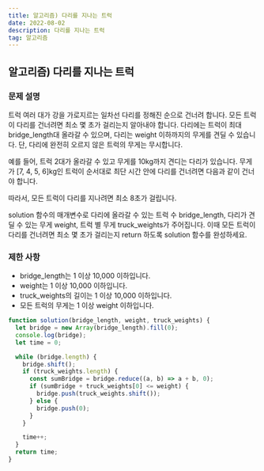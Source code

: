 ```yaml
---
title: 알고리즘) 다리를 지나는 트럭
date: 2022-08-02
description: 다리를 지나는 트럭
tag: 알고리즘
---
```


## 알고리즘) 다리를 지나는 트럭

### 문제 설명

트럭 여러 대가 강을 가로지르는 일차선 다리를 정해진 순으로 건너려 합니다. 모든 트럭이 다리를 건너려면 최소 몇 초가 걸리는지 알아내야 합니다.
다리에는 트럭이 최대 bridge_length대 올라갈 수 있으며, 다리는 weight 이하까지의 무게를 견딜 수 있습니다.
단, 다리에 완전히 오르지 않은 트럭의 무게는 무시합니다.

예를 들어, 트럭 2대가 올라갈 수 있고 무게를 10kg까지 견디는 다리가 있습니다.
무게가 [7, 4, 5, 6]kg인 트럭이 순서대로 최단 시간 안에 다리를 건너려면 다음과 같이 건너야 합니다.

따라서, 모든 트럭이 다리를 지나려면 최소 8초가 걸립니다.

solution 함수의 매개변수로 다리에 올라갈 수 있는 트럭 수 bridge_length,
다리가 견딜 수 있는 무게 weight, 트럭 별 무게 truck_weights가 주어집니다.
이때 모든 트럭이 다리를 건너려면 최소 몇 초가 걸리는지 return 하도록 solution 함수를 완성하세요.

### 제한 사항

- bridge_length는 1 이상 10,000 이하입니다.
- weight는 1 이상 10,000 이하입니다.
- truck_weights의 길이는 1 이상 10,000 이하입니다.
- 모든 트럭의 무게는 1 이상 weight 이하입니다.

```js
function solution(bridge_length, weight, truck_weights) {
  let bridge = new Array(bridge_length).fill(0);
  console.log(bridge);
  let time = 0;

  while (bridge.length) {
    bridge.shift();
    if (truck_weights.length) {
      const sumBridge = bridge.reduce((a, b) => a + b, 0);
      if (sumBridge + truck_weights[0] <= weight) {
        bridge.push(truck_weights.shift());
      } else {
        bridge.push(0);
      }
    }

    time++;
  }
  return time;
}
```
